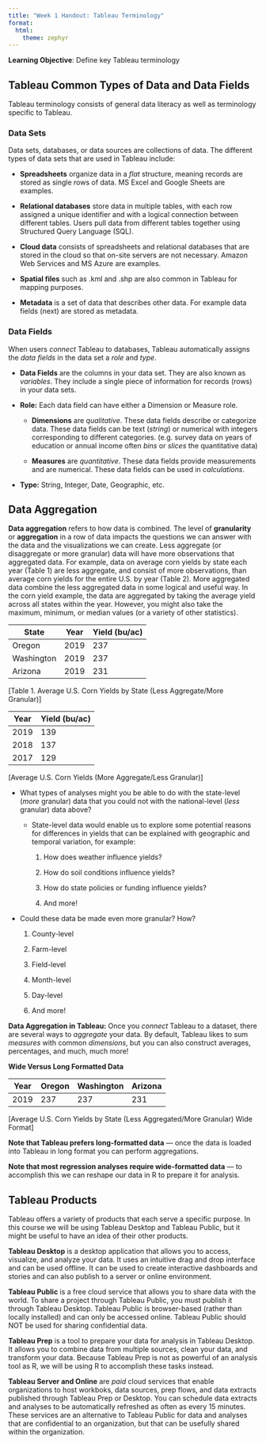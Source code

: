```yaml
---
title: "Week 1 Handout: Tableau Terminology"
format: 
  html:
    theme: zephyr
---
```


**Learning Objective**: Define key Tableau terminology

## Tableau Common Types of Data and Data Fields

Tableau terminology consists of general data literacy as well as terminology specific to Tableau. 

### Data Sets
Data sets, databases, or data sources are collections of data. The different types of data sets that are used in Tableau include:

- **Spreadsheets** organize data in a *flat* structure, meaning records are stored as single rows of data. MS Excel and Google Sheets are examples.

- **Relational databases** store data in multiple tables, with each row assigned a unique identifier and with a logical connection between different tables. Users pull data from different tables together using Structured Query Language (SQL). 
- **Cloud data** consists of spreadsheets and relational databases that are stored in the cloud so that on-site servers are not necessary. Amazon Web Services and MS Azure are examples.

- **Spatial files** such as .kml and .shp are also common in Tableau for mapping purposes.

- **Metadata** is a set of data that describes other data. For example data fields (next) are stored as metadata.

### Data Fields

When users *connect* Tableau to databases, Tableau automatically assigns the *data fields* in the data set a *role* and *type*. 

- **Data Fields** are the columns in your data set. They are also known as *variables*. They include a single piece of information for records (rows) in your data sets.

- **Role:** Each data field can have either a Dimension or Measure role.

	- **Dimensions** are *qualitative*. These data fields describe or categorize data. These data fields can be text (*string*) or numerical with integers corresponding to different categories. (e.g. survey data on years of education or annual income often *bins* or *slices* the quantitative data)

	- **Measures** are *quantitative*. These data fields provide measurements and are numerical. These data fields can be used in *calculations*.

- **Type:** String, Integer, Date, Geographic, etc. 

## Data Aggregation

**Data aggregation** refers to how data is combined. The level of **granularity** or **aggregation** in a row of data impacts the questions we can answer with the data and the visualizations we can create. Less aggregate  (or disaggregate or more granular) data will have more observations that aggregated data. For example, data on average corn yields by state each year (Table 1) are less aggregate, and consist of more observations, than average corn yields for the entire U.S. by year (Table 2). More aggregated data combine the less aggregated data in some logical and useful way. In the corn yield example, the data are aggregated by taking the average yield across all states within the year. However, you might also take the maximum, minimum, or median values (or a variety of other statistics). 

| State      | Year | Yield (bu/ac) |
| ---------- | ---- | ------------- |
| Oregon     | 2019 | 237           |
| Washington | 2019 | 237           |
| Arizona    | 2019 | 231           |
[Table 1. Average U.S. Corn Yields by State (Less Aggregate/More Granular)]

| Year | Yield (bu/ac) |
| ---- | ------------- |
| 2019 | 139           |
| 2018 | 137           |
| 2017 | 129           |
[Average U.S. Corn Yields (More Aggregate/Less Granular)]

- What types of analyses might you be able to do with the state-level (*more* granular) data that you could not with the national-level (*less* granular) data above?

	- State-level data would enable us to explore some potential reasons for differences in yields that can be explained with geographic and temporal variation, for example: 

		1. How does weather influence yields?

		2. How do soil conditions influence yields?

		3. How do state policies or funding influence yields?

		4. And more!

- Could these data be made even more granular? How?

	1. County-level 

	2. Farm-level

	3. Field-level 

	4. Month-level

	5. Day-level

	6. And more!

**Data Aggregation in Tableau:** Once you *connect* Tableau to a dataset, there are several ways to *aggregate* your data. By default, Tableau likes to sum *measures* with common *dimensions*, but you can also construct averages, percentages, and much, much more!

**Wide Versus Long Formatted Data**

| Year | Oregon | Washington | Arizona |
| ---- | ------ | ---------- | ------- |
| 2019 | 237    | 237        | 231     |
[Average U.S. Corn Yields by State (Less Aggregated/More Granular) Wide Format]

**Note that Tableau prefers long-formatted data** — once the data is loaded into Tableau in long format you can perform aggregations.

**Note that most regression analyses require wide-formatted data** — to accomplish this we can reshape our data in R to prepare it for analysis.

## Tableau Products

Tableau offers a variety of products that each serve a specific purpose. In this course we will be using Tableau Desktop and Tableau Public, but it might be useful to have an idea of their other products.

**Tableau Desktop** is a desktop application that allows you to access, visualize, and analyze your data. It uses an intuitive drag and drop interface and can be used offline. It can be used to create interactive dashboards and stories and can also publish to a server or online environment.

**Tableau Public** is a free cloud service that allows you to share data with the world. To share a project through Tableau Public, you must publish it through Tableau Desktop. Tableau Public is browser-based (rather than locally installed) and can only be accessed online. Tableau Public should NOT be used for sharing confidential data. 

**Tableau Prep** is a tool to prepare your data for analysis in Tableau Desktop. It allows you to combine data from multiple sources, clean your data, and transform your data. Because Tableau Prep is not as powerful of an analysis tool as R, we will be using R to accomplish these tasks instead.

**Tableau Server and Online** are *paid* cloud services that enable organizations to host workboks, data sources, prep flows, and data extracts published through Tableau Prep or Desktop. You can schedule data extracts and analyses to be automatically refreshed as often as every 15 minutes. These services are an alternative to Tableau Public for data and analyses that are confidential to an organization, but that can be usefully shared within the organization. 